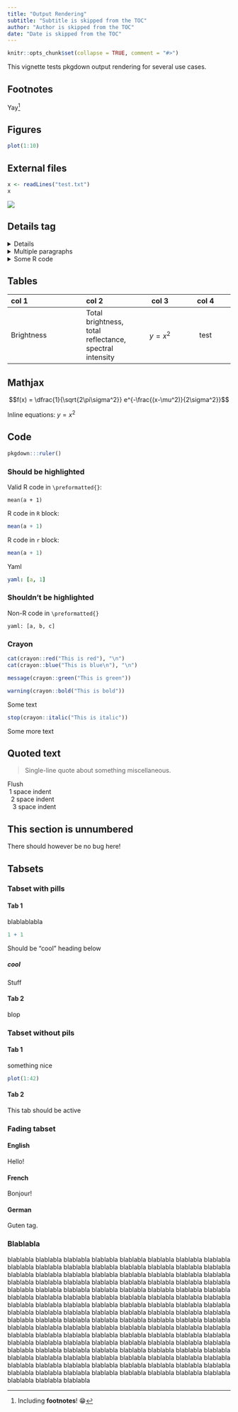 ```yaml
---
title: "Output Rendering"
subtitle: "Subtitle is skipped from the TOC"
author: "Author is skipped from the TOC"
date: "Date is skipped from the TOC"
---
```


```r
knitr::opts_chunk$set(collapse = TRUE, comment = "#>")
```

This vignette tests pkgdown output rendering for several use cases.

## Footnotes

Yay[^footnote]

[^footnote]: Including **footnotes**! 😁

## Figures

```r
plot(1:10)
```

## External files

```r
x <- readLines("test.txt")
x
```

![](bacon.jpg)

## Details tag

<details>
This should only be shown when required
</details>

<details>
<summary>Multiple paragraphs</summary>
First paragraph

Second paragraph
</details>

<details>
<summary>Some R code</summary>
  
```r
1 + 2
```
</details>

## Tables

| col 1 | col 2 | col 3 | col 4 |
|:---------------|:-----------|:-------:|:---------:|
| Brightness     | Total brightness, total reflectance, spectral intensity | $$y = x^2$$ | test |

## Mathjax

$$f(x) = \dfrac{1}{\sqrt{2\pi\sigma^2}} e^{-\frac{(x-\mu^2)}{2\sigma^2}}$$

Inline equations: $y=x^2$

## Code

```r
pkgdown:::ruler()
```


### Should be highlighted

Valid R code in `\preformatted{}`:

```
mean(a + 1)
```

R code in `R` block:

```R
mean(a + 1)
```

R code in `r` block:

```R
mean(a + 1)
```

Yaml

```yaml
yaml: [a, 1]
```

### Shouldn't be highlighted

Non-R code in `\preformatted{}`

```
yaml: [a, b, c]
```

### Crayon

```r
cat(crayon::red("This is red"), "\n")
cat(crayon::blue("This is blue\n"), "\n")

message(crayon::green("This is green"))

warning(crayon::bold("This is bold"))
```
Some text

```r
stop(crayon::italic("This is italic"))
```

Some more text

## Quoted text

> Single-line quote about something miscellaneous.

| Flush
|  1 space indent
|   2 space indent
|    3 space indent

## This section is unnumbered {-}

There should however be no bug here!

## Tabsets

### Tabset with pills {.tabset .tabset-pills}

#### Tab 1

blablablabla

```r
1 + 1
```

Should be "cool" heading below

##### cool

Stuff

#### Tab 2

blop

### Tabset without pils {.tabset}

#### Tab 1

something nice

```r
plot(1:42)
```

#### Tab 2 {.active}

This tab should be active

### Fading tabset {.tabset .tabset-fade}

#### English

Hello!

#### French

Bonjour!

#### German

Guten tag.

### Blablabla

blablabla
blablabla
blablabla
blablabla
blablabla
blablabla
blablabla
blablabla
blablabla
blablabla
blablabla
blablabla
blablabla
blablabla
blablabla
blablabla
blablabla
blablabla
blablabla
blablabla
blablabla
blablabla
blablabla
blablabla
blablabla
blablabla
blablabla
blablabla
blablabla
blablabla
blablabla
blablabla
blablabla
blablabla
blablabla
blablabla
blablabla
blablabla
blablabla
blablabla
blablabla
blablabla
blablabla
blablabla
blablabla
blablabla
blablabla
blablabla
blablabla
blablabla
blablabla
blablabla
blablabla
blablabla
blablabla
blablabla
blablabla
blablabla
blablabla
blablabla
blablabla
blablabla
blablabla
blablabla
blablabla
blablabla
blablabla
blablabla
blablabla
blablabla
blablabla
blablabla
blablabla
blablabla
blablabla
blablabla
blablabla
blablabla
blablabla
blablabla
blablabla
blablabla
blablabla
blablabla
blablabla
blablabla
blablabla
blablabla
blablabla
blablabla
blablabla
blablabla
blablabla
blablabla
blablabla
blablabla
blablabla
blablabla
blablabla
blablabla
blablabla
blablabla
blablabla
blablabla
blablabla
blablabla
blablabla
blablabla
blablabla
blablabla
blablabla
blablabla
blablabla
blablabla
blablabla
blablabla
blablabla
blablabla
blablabla
blablabla
blablabla
blablabla
blablabla
blablabla
blablabla
blablabla
blablabla
blablabla
blablabla
blablabla
blablabla
